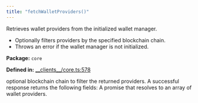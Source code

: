 ```yaml
---
title: "fetchWalletProviders()"
---
```



<H3Bordered text="Overview" />

Retrieves wallet providers from the initialized wallet manager.

<ul>
  <li>Optionally filters providers by the specified blockchain chain.</li>
  <li>Throws an error if the wallet manager is not initialized.</li>
</ul>

<p><strong>Package:</strong> <code>core</code></p>

<p><strong>Defined in:</strong> <a href="https://github.com/tkhq/sdk/blob/main/packages/core/src/__clients__/core.ts#L578">__clients__/core.ts:578</a></p>

<H3Bordered text="Parameters" />

<ParamField body="chain" type='Chain' required={false} >
  optional blockchain chain to filter the returned providers.
</ParamField>

<H3Bordered text="Response" />
A successful response returns the following fields:

<ResponseField name="returns" type="WalletProvider[]" required={true} >
  A promise that resolves to an array of wallet providers.
</ResponseField>
